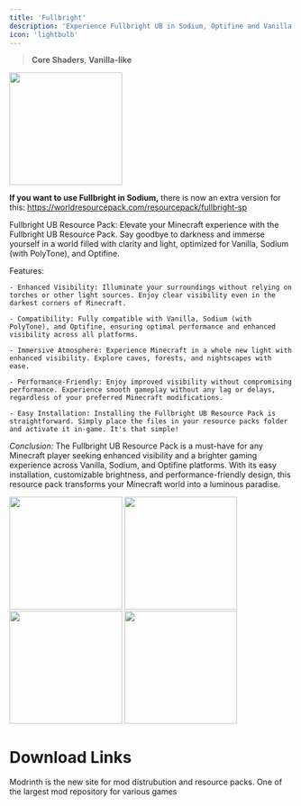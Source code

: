 ```yaml
---
title: 'Fullbright'
description: 'Experience Fullbright UB in Sodium, Optifine and Vanilla'
icon: 'lightbulb'
---
```


> <Icon icon="microchip" iconType="regular" /> **Core Shaders**, <Icon icon="ice-cream" iconType="regular" /> **Vanilla-like** 


<img height="200" noZoom src="/images/fub-banner.png" />

<Tip>**If you want to use Fullbright in Sodium,** there is now an extra version for this: https://worldresourcepack.com/resourcepack/fullbright-sp</Tip>

Fullbright UB Resource Pack: Elevate your Minecraft experience with the Fullbright UB Resource Pack. Say goodbye to darkness and immerse yourself in a world filled with clarity and light, optimized for Vanilla, Sodium (with PolyTone), and Optifine. 

Features:

    - Enhanced Visibility: Illuminate your surroundings without relying on torches or other light sources. Enjoy clear visibility even in the darkest corners of Minecraft.

    - Compatibility: Fully compatible with Vanilla, Sodium (with PolyTone), and Optifine, ensuring optimal performance and enhanced visibility across all platforms.

    - Immersive Atmosphere: Experience Minecraft in a whole new light with enhanced visibility. Explore caves, forests, and nightscapes with ease.

    - Performance-Friendly: Enjoy improved visibility without compromising performance. Experience smooth gameplay without any lag or delays, regardless of your preferred Minecraft modifications.

    - Easy Installation: Installing the Fullbright UB Resource Pack is straightforward. Simply place the files in your resource packs folder and activate it in-game. It's that simple!

*Conclusion:* The Fullbright UB Resource Pack is a must-have for any Minecraft player seeking enhanced visibility and a brighter gaming experience across Vanilla, Sodium, and Optifine platforms. With its easy installation, customizable brightness, and performance-friendly design, this resource pack transforms your Minecraft world into a luminous paradise. 

<img height="200" noZoom src="/images/fub-1.png" />
<img height="200" noZoom src="/images/fub-2.png" />
<img height="200" noZoom src="/images/fub-3.png" />
<img height="200" noZoom src="/images/fub-4.png" />

# Download Links

<CardGroup cols={2}>
  <Card 
    title="Modrinth Download Link"
    icon= "download"
    href="https://modrinth.com/resourcepack/fullbright-ub"
  >
    Modrinth is the new site for mod distrubution and resource packs.
  </Card>
  <Card
    title="Curseforge Download Link"
    icon="download"
    href="https://www.curseforge.com/minecraft/texture-packs/fullbright-ub"
  >
    One of the largest mod repository for various games
  </Card>
</CardGroup>

